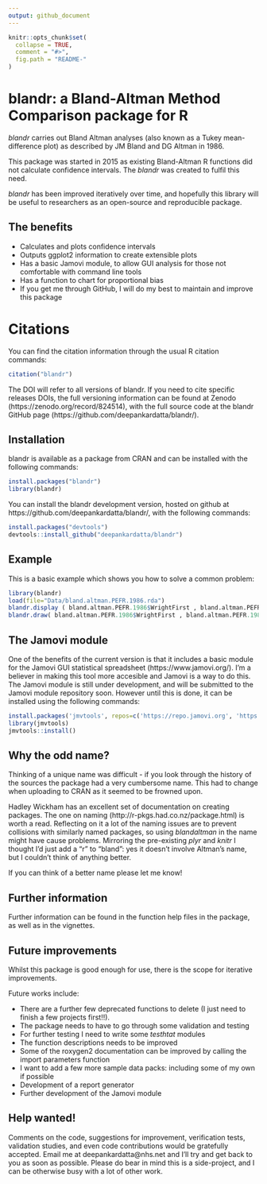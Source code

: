 ```yaml
---
output: github_document
---
```


<!-- README.md is generated from README.Rmd. Please edit that file -->

```r
knitr::opts_chunk$set(
  collapse = TRUE,
  comment = "#>",
  fig.path = "README-"
)
```

# blandr: a Bland-Altman Method Comparison package for R

*blandr* carries out Bland Altman analyses (also known as a Tukey mean-difference plot) as described by JM Bland and DG Altman in 1986.

This package was started in 2015 as existing Bland-Altman R functions did not calculate confidence intervals. The *blandr* was created to fulfil this need.

*blandr* has been improved iteratively over time, and hopefully this library will be useful to researchers as an open-source and reproducible package.

## The benefits

* Calculates and plots confidence intervals
* Outputs ggplot2 information to create extensible plots
* Has a basic Jamovi module, to allow GUI analysis for those not comfortable with command line tools
* Has a function to chart for proportional bias
* If you get me through GitHub, I will do my best to maintain and improve this package

# Citations

You can find the citation information through the usual R citation commands:
```r
citation("blandr")
```

The DOI will refer to all versions of blandr. If you need to cite specific releases DOIs, the full versioning information can be found at Zenodo (https://zenodo.org/record/824514), with the full source code at the blandr GitHub page (https://github.com/deepankardatta/blandr/).

## Installation

blandr is available as a package from CRAN and can be installed with the following commands:

```r
install.packages("blandr")
library(blandr)
```

You can install the blandr development version, hosted on github at https://github.com/deepankardatta/blandr/, with the following commands:

```r
install.packages("devtools")
devtools::install_github("deepankardatta/blandr")
```

## Example

This is a basic example which shows you how to solve a common problem:

```r
library(blandr)
load(file="Data/bland.altman.PEFR.1986.rda")
blandr.display ( bland.altman.PEFR.1986$WrightFirst , bland.altman.PEFR.1986$MiniWrightFirst , sig.level=0.95 )
blandr.draw( bland.altman.PEFR.1986$WrightFirst , bland.altman.PEFR.1986$MiniWrightFirst )
```

## The Jamovi module

One of the benefits of the current version is that it includes a basic module for the Jamovi GUI statistical spreadsheet (https://www.jamovi.org/). I'm a believer in making this tool more accesible and Jamovi is a way to do this. The Jamovi module is still under development, and will be submitted to the Jamovi module repository soon. However until this is done, it can be installed using the following commands:

```r
install.packages('jmvtools', repos=c('https://repo.jamovi.org', 'https://cran.r-project.org'))
library(jmvtools)
jmvtools::install()
```

## Why the odd name?

Thinking of a unique name was difficult - if you look through the history of the sources the package had a very 	cumbersome name. This had to change when uploading to CRAN as it seemed to be frowned upon.

Hadley Wickham has an excellent set of documentation on creating packages. The one on naming (http://r-pkgs.had.co.nz/package.html) is worth a read. Reflecting on it a lot of the naming issues are to prevent collisions with similarly named packages, so using *blandaltman* in the name might have cause problems. Mirroring the pre-existing *plyr* and *knitr* I thought I'd just add a "r" to "bland": yes it doesn't involve Altman's name, but I couldn't think of anything better.

If you can think of a better name please let me know!

## Further information

Further information can be found in the function help files in the package, as well as in the vignettes.

## Future improvements

Whilst this package is good enough for use, there is the scope for iterative improvements.

Future works include:

* There are a further few deprecated functions to delete (I just need to finish a few projects first!!).
* The package needs to have to go through some validation and testing
* For further testing I need to write some *testhtat* modules
* The function descriptions needs to be improved
* Some of the roxygen2 documentation can be improved by calling the import parameters function
* I want to add a few more sample data packs: including some of my own if possible
* Development of a report generator
* Further development of the Jamovi module

## Help wanted!

Comments on the code, suggestions for improvement, verification tests, validation studies, and even code contributions would be gratefully accepted. Email me at deepankardatta@nhs.net and I'll try and get back to you as soon as possible. Please do bear in mind this is a side-project, and I can be otherwise busy with a lot of other work.
